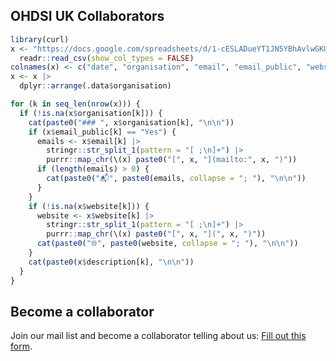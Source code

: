 ## OHDSI UK Collaborators

```r
library(curl)
x <- "https://docs.google.com/spreadsheets/d/1-cESLADueYT1JN5YBhAvlwGKU9MOwYC5gIXH13mcaHo/export?format=csv" |>
  readr::read_csv(show_col_types = FALSE)
colnames(x) <- c("date", "organisation", "email", "email_public", "website", "description", "location", "comments")
x <- x |>
  dplyr::arrange(.data$organisation)

for (k in seq_len(nrow(x))) {
  if (!is.na(x$organisation[k])) {
    cat(paste0("### ", x$organisation[k], "\n\n"))
    if (x$email_public[k] == "Yes") {
      emails <- x$email[k] |>
        stringr::str_split_1(pattern = "[ ;\n]+") |>
        purrr::map_chr(\(x) paste0("[", x, "](mailto:", x, ")"))
      if (length(emails) > 0) {
        cat(paste0("📬", paste0(emails, collapse = "; "), "\n\n"))
      }
    }
    if (!is.na(x$website[k])) {
      website <- x$website[k] |>
        stringr::str_split_1(pattern = "[ ;\n]+") |>
        purrr::map_chr(\(x) paste0("[", x, "](", x, ")"))
      cat(paste0("🌐", paste0(website, collapse = "; "), "\n\n"))
    }
    cat(paste0(x$description[k], "\n\n"))
  }
}
```

## Become a collaborator

Join our mail list and become a collaborator telling about us: [Fill out this form](https://forms.gle/dmrWTFFYDbLeuhZZ8).
